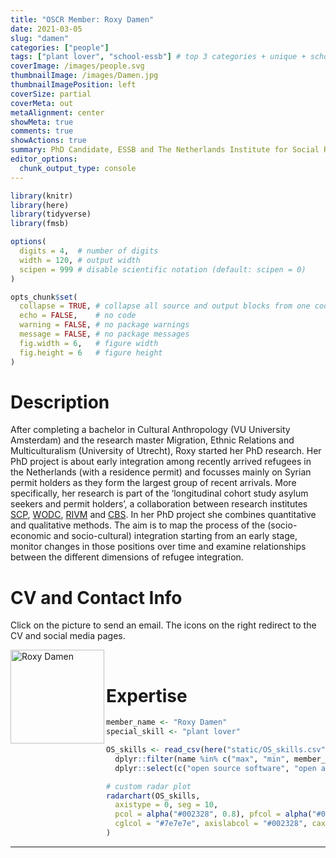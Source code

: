```yaml
---
title: "OSCR Member: Roxy Damen"
date: 2021-03-05
slug: "damen"
categories: ["people"]
tags: ["plant lover", "school-essb"] # top 3 categories + unique + school
coverImage: /images/people.svg
thumbnailImage: /images/Damen.jpg
thumbnailImagePosition: left
coverSize: partial
coverMeta: out
metaAlignment: center
showMeta: true
comments: true
showActions: true
summary: PhD Candidate, ESSB and The Netherlands Institute for Social Research
editor_options: 
  chunk_output_type: console
---
```


```r

library(knitr)
library(here)
library(tidyverse)
library(fmsb)

options(
  digits = 4,  # number of digits
  width = 120, # output width
  scipen = 999 # disable scientific notation (default: scipen = 0)
)

opts_chunk$set(
  collapse = TRUE, # collapse all source and output blocks from one code chunk into a single block
  echo = FALSE,    # no code
  warning = FALSE, # no package warnings
  message = FALSE, # no package messages
  fig.width = 6,   # figure width
  fig.height = 6   # figure height
)

```

# Description

After completing a bachelor in Cultural Anthropology (VU University Amsterdam) and the research master Migration, Ethnic Relations and Multiculturalism (University of Utrecht), Roxy started her PhD research. Her PhD project is about early integration among recently arrived refugees in the Netherlands (with a residence permit) and focusses mainly on Syrian permit holders as they form the largest group of recent arrivals. More specifically, her research is part of the ‘longitudinal cohort study asylum seekers and permit holders’, a collaboration between research institutes [SCP](https://english.scp.nl/), [WODC](https://www.wodc.nl/), [RIVM](https://www.rivm.nl/) and [CBS](https://www.cbs.nl/). In her PhD project she combines quantitative and qualitative methods. The aim is to map the process of the (socio-economic and socio-cultural) integration starting from an early stage, monitor changes in those positions over time and examine relationships between the different dimensions of refugee integration.

# CV and Contact Info

Click on the picture to send an email. The icons on the right redirect to the CV and social media pages.

<!-- EMAIL -->
<p>
  <a href="mailto:damen@essb.eur.nl">
  <img border="0" alt="Roxy Damen" src="/images/Damen.jpg" width="150" height="150" align="left">
  </a>
</p>

<!-- CV -->
<p align="center">
  <a href="https://www.linkedin.com/in/roxy-damen/" class="fa fa-file fa-2x" style="color:#00B969;">
  </a>
</p>

<!-- RESEARCHGATE -->
<p align="center">
  <a href="https://www.researchgate.net/profile/Roxy-Damen" class="ai ai-researchgate fa-2x" style="color:#000000;">
  </a>
</p>

<!-- ORCID -->
<p align="center">
  <a href="https://orcid.org/0000-0003-1250-3978" class="ai ai-orcid fa-2x" style="color:#000000;">
  </a>
</p>

<BR>

# Expertise

```r

member_name <- "Roxy Damen"
special_skill <- "plant lover"

OS_skills <- read_csv(here("static/OS_skills.csv")) %>%
  dplyr::filter(name %in% c("max", "min", member_name)) %>%
  dplyr::select(c("open source software", "open access", all_of(special_skill), "reproducible analysis", "data management", "data sharing", "preregistration"))

# custom radar plot
radarchart(OS_skills,
  axistype = 0, seg = 10,
  pcol = alpha("#002328", 0.8), pfcol = alpha("#00B969", 0.6), plwd = 4, centerzero = TRUE, # polygon
  cglcol = "#7e7e7e", axislabcol = "#002328", caxislabels = seq(0, 10, 2), cglwd = 0.8 # grid
)

```

***


